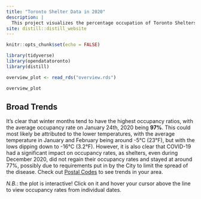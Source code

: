 ```yaml
---
title: "Toronto Shelter Data in 2020"
description: |
  This project visualizes the percentage occupation of Toronto Shelters in the year 2020.
site: distill::distill_website
---
```


```r
knitr::opts_chunk$set(echo = FALSE)

library(tidyverse)
library(opendatatoronto)
library(distill)

```

```r
overview_plot <- read_rds("overview.rds")
```

```r
overview_plot
```

## Broad Trends
It's clear that winter months tend to have the highest occupancy ratios, with the average occupancy rate on January 24th, 2020 being **97%**. This could most likely be attributed to the lower temperatures, with the average temperature in January and February being around -5°C (23°F), but with the lows dipping down to -16°C (3.2°F). However, it is also clear that COVID-19 had a significant impact on occupancy rates, as shelters, even during December 2020, did not regain their occupancy rates and stayed at around 77%, possibly due to requirements put in by the City to limit the spread of the disease. Check out [Postal Codes](postal-code.html) to see trends in your area.

*N.B.*: the plot is interactive! Click on it and hover your cursor above the line to view occupancy rates from individual dates.